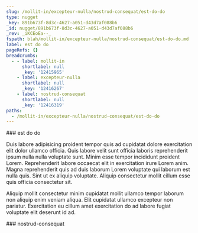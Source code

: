 ```yaml
---
slug: /mollit-in/excepteur-nulla/nostrud-consequat/est-do-do
type: nugget
_key: 891b673f-8d3c-4627-a051-d43d7af088b6
_id: nugget/891b673f-8d3c-4627-a051-d43d7af088b6
_rev: _iKCEoEa--_
fspath: blah/mollit-in/excepteur-nulla/nostrud-consequat/est-do-do.md
label: est do do
pageRefs: {}
breadcrumbs:
  - - label: mollit-in
      shortlabel: null
      _key: '12415965'
    - label: excepteur-nulla
      shortlabel: null
      _key: '12416267'
    - label: nostrud-consequat
      shortlabel: null
      _key: '12416319'
paths:
  - /mollit-in/excepteur-nulla/nostrud-consequat/est-do-do
---
```


<NuggetArea>
<Nugget slug="/mollit-in/excepteur-nulla/nostrud-consequat/est-do-do" type="nugget" _key="891b673f-8d3c-4627-a051-d43d7af088b6" _id="nugget/891b673f-8d3c-4627-a051-d43d7af088b6" _rev="_iKCEoEa--_" fspath="blah/mollit-in/excepteur-nulla/nostrud-consequat/est-do-do.md" label="est do do" paths="/mollit-in/excepteur-nulla/nostrud-consequat/est-do-do">
<NuggetBody>
### est do do

Duis labore adipisicing proident tempor quis ad cupidatat dolore exercitation elit dolor ullamco officia. Quis labore velit sunt officia laboris reprehenderit ipsum nulla nulla voluptate sunt. Minim esse tempor incididunt proident Lorem. Reprehenderit labore occaecat elit in exercitation irure Lorem anim. Magna reprehenderit quis ad duis laborum Lorem voluptate qui laborum est nulla quis. Sint ut ex aliquip voluptate. Aliquip consectetur mollit cillum esse quis officia consectetur sit.

Aliquip mollit consectetur minim cupidatat mollit ullamco tempor laborum non aliquip enim veniam aliqua. Elit cupidatat ullamco excepteur non pariatur. Exercitation eu cillum amet exercitation do ad labore fugiat voluptate elit deserunt id ad.

</NuggetBody>
<Breadcrumbs>
<Crumbs>
<Crumb _key="12415965" label="mollit-in" /><Crumb _key="12416267" label="excepteur-nulla" /><Crumb _key="12416319" label="nostrud-consequat" />
</Crumbs>
</Breadcrumbs>
</Nugget>

<NuggetsInbound>
</NuggetsInbound>
<NuggetsOutbound>
</NuggetsOutbound>
</NuggetArea>
<PassagesInbound>
<Passage direction="inbound" type="passage" _key="12416319" _id="passage/12416319" _rev="_iKCEoEW--A" label="nostrud-consequat" passage="nostrud-consequat" fspath="blah/mollit-in/excepteur-nulla/nostrud-consequat" paths="/mollit-in/excepteur-nulla/nostrud-consequat" slug="/mollit-in/excepteur-nulla/nostrud-consequat">
<NuggetBody>
### nostrud-consequat

</NuggetBody>
<Breadcrumbs>
<Crumbs>
<Crumb _key="12415965" label="mollit-in" /><Crumb _key="12416267" label="excepteur-nulla" />
</Crumbs>
</Breadcrumbs>
</Passage>

</PassagesInbound>
<PassagesOutbound>
</PassagesOutbound>
